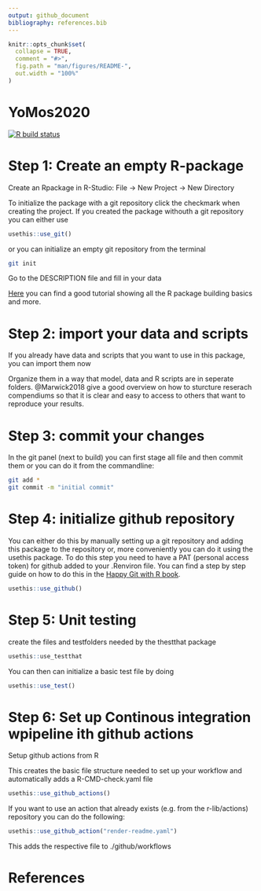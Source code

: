 ```yaml
---
output: github_document
bibliography: references.bib
---
```


<!-- README.md is generated from README.Rmd. Please edit that file -->

```r
knitr::opts_chunk$set(
  collapse = TRUE,
  comment = "#>",
  fig.path = "man/figures/README-",
  out.width = "100%"
)
```

# YoMos2020

<!-- badges: start -->
[![R build status](https://github.com/selinaZitrone/YoMos2020/workflows/R-CMD-check/badge.svg)](https://github.com/selinaZitrone/YoMos2020/actions)
<!-- badges: end -->

# Step 1: Create an empty R-package
Create an Rpackage in R-Studio: File -> New Project -> New Directory

To initialize the package with a git repository click the checkmark when creating the project.
If you created the package withouth a git repository you can either use 

```r
usethis::use_git()
```
or you can initialize an empty git repository from the terminal

```sh
git init
```
Go to the DESCRIPTION file and fill in your data

[Here](https://www.youtube.com/watch?v=79s3z0gIuFU&list=PLk3B5c8iCV-T4LM0mwEyWIunIunLyEjqM&index=1) you can find a good tutorial showing all the R package building basics and more.

# Step 2: import your data and scripts
If you already have data and scripts that you want to use in this package, you can import them now

Organize them in a way that model, data and R scripts are in seperate folders. @Marwick2018 give a good overview on how to sturcture reserach compendiums so that it is clear and easy to access to others that want to reproduce your results.

# Step 3: commit your changes

In the git panel (next to build) you can first stage all file and then commit them or you can do it from the commandline:

```sh
git add *
git commit -m "initial commit"
```

# Step 4: initialize github repository

You can either do this by manually setting up a git repository and adding this package to the repository or, more conveniently you can do it using the usethis package.
To do this step you need to have a PAT (personal access token) for github added to your .Renviron file. You can find a step by step guide on how to do this in the [Happy Git with R book](https://happygitwithr.com/github-pat.html#github-pat).

```r
usethis::use_github()
```
# Step 5: Unit testing

create the files and testfolders needed by the thestthat package

```r
usethis::use_testthat
```

You can then can initialize a basic test file by doing
```r
usethis::use_test()
```

# Step 6: Set up Continous integration wpipeline ith github actions

Setup github actions from R

This creates the basic file structure needed to set up your workflow and automatically adds a R-CMD-check.yaml file
```r
usethis::use_github_actions()
```
If you want to use an action that already exists (e.g. from the r-lib/actions) repository you can do the following:

```r
usethis::use_github_action("render-readme.yaml")
```
This adds the respective file to ./github/workflows

# References
